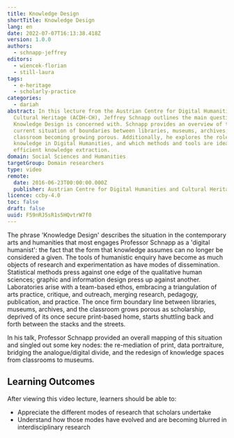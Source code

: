 ```yaml
---
title: Knowledge Design
shortTitle: Knowledge Design
lang: en
date: 2022-07-07T16:13:38.418Z
version: 1.0.0
authors:
  - schnapp-jeffrey
editors:
  - wiencek-florian
  - still-laura
tags:
  - e-heritage
  - scholarly-practice
categories:
  - dariah
abstract: In this lecture from the Austrian Centre for Digital Humanities and
  Cultural Heritage (ACDH-CH), Jeffrey Schnapp outlines the main questions which
  Knowledge Design is concerned with. Schnapp provides an overview of the
  current situation of boundaries between libraries, museums, archives, and the
  classroom becoming growing porous. Additionally, he explores the role of
  knowledge in Digital Humanities, and which methods and tools are ideal for
  efficient knowledge extraction.
domain: Social Sciences and Humanities
targetGroup: Domain researchers
type: video
remote:
  date: 2016-06-23T00:00:00.000Z
  publisher: Austrian Centre for Digital Humanities and Cultural Heritage (ACDH-CH)
licence: ccby-4.0
toc: false
draft: false
uuid: F59nRJ5sR1s5HQvtrW7f0
---
```

The phrase 'Knowledge Design' describes the situation in the contemporary arts and humanities that most engages Professor Schnapp as a 'digital humanist': the fact that the form that knowledge assumes can no longer be considered a given. The tools of humanistic enquiry have become as much objects of research and experimentation as have modes of dissemination. Statistical methods press against one edge of the qualitative human sciences; graphic and information design press up against another. Laboratories arise with a team-based ethos, embracing a triangulation of arts practice, critique, and outreach, merging research, pedagogy, publication, and practice. The once firm boundary line between libraries, museums, archives, and the classroom grows porous as scholarship, deprived of its once secure print-based home, starts shuttling back and forth between the stacks and the streets.

In his talk, Professor Schnapp provided an overall mapping of this situation and singled out some key nodes: the re-mediation of print, data portraiture, bridging the analogue/digital divide, and the redesign of knowledge spaces from classrooms to museums.

## Learning Outcomes

After viewing this video lecture, learners should be able to:

- Appreciate the different modes of research that scholars undertake
- Understand how those modes have evolved and are becoming blurred in interdisciplinary research

<VideoCard provider="youtube" id="FttED2UKemY" title="ACDH-CH Lecture 2.1 – Jeffrey Schnapp – Knowledge Design" subtitle="Click here to view" image="images/acdh-logo.png" />

